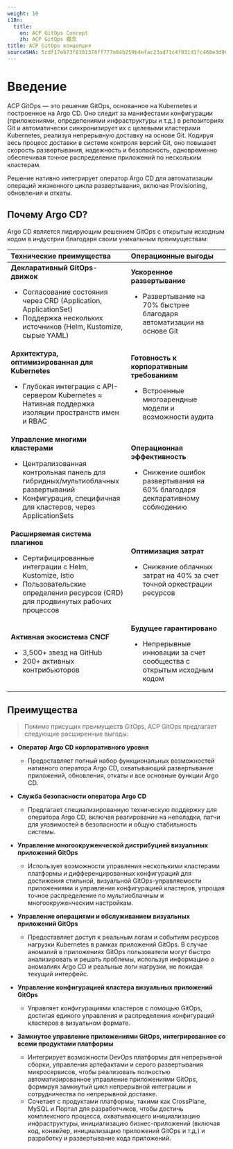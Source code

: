 ```yaml
---
weight: 10
i18n:
  title:
    en: ACP GitOps Concept
    zh: ACP GitOps 概念
title: ACP GitOps концепция
sourceSHA: 5cdf17eb73f8181378ff777e84b259b4efac23ad71c4f031d1fc468e3d960c73
---
```


# Введение

ACP GitOps — это решение GitOps, основанное на Kubernetes и построенное на Argo CD. Оно следит за манифестами конфигурации (приложениями, определениями инфраструктуры и т.д.) в репозиториях Git и автоматически синхронизирует их с целевыми кластерами Kubernetes, реализуя непрерывную доставку на основе Git. Кодируя весь процесс доставки в системе контроля версий Git, оно повышает скорость развертывания, надежность и безопасность, одновременно обеспечивая точное распределение приложений по нескольким кластерам.

Решение нативно интегрирует оператор Argo CD для автоматизации операций жизненного цикла развертывания, включая Provisioning, обновления и откаты.

## Почему Argo CD?

Argo CD является лидирующим решением GitOps с открытым исходным кодом в индустрии благодаря своим уникальным преимуществам:

| **Технические преимущества**                                                                                                                                                             | **Операционные выгоды**                                                                                      |
| :----------------------------------------------------------------------------------------------------------------------------------------------------------------------------------------- | :------------------------------------------------------------------------------------------------------------ |
| **Декларативный GitOps-движок** <ul><li>Согласование состояния через CRD (Application, ApplicationSet)</li><li>Поддержка нескольких источников (Helm, Kustomize, сырые YAML)</li></ul> | **Ускоренное развертывание** <ul><li>Развертывание на 70% быстрее благодаря автоматизации на основе Git</li></ul> |
| **Архитектура, оптимизированная для Kubernetes** <ul><li>Глубокая интеграция с API-сервером Kubernetes ≈ Нативная поддержка изоляции пространств имен и RBAC</li></ul>                    | **Готовность к корпоративным требованиям** <ul><li>Встроенные многоарендные модели и возможности аудита</li></ul>       |
| **Управление многими кластерами** <ul><li>Централизованная контрольная панель для гибридных/мультиоблачных развертываний</li><li>Конфигурация, специфичная для кластеров, через ApplicationSets</li></ul> | **Операционная эффективность** <ul><li>Снижение ошибок развертывания на 60% благодаря декларативному соблюдению</li></ul> |
| **Расширяемая система плагинов** <ul><li>Сертифицированные интеграции с Helm, Kustomize, Istio</li><li>Пользовательские определения ресурсов (CRD) для продвинутых рабочих процессов</li></ul> | **Оптимизация затрат** <ul><li>Снижение облачных затрат на 40% за счет точной оркестрации ресурсов</li></ul>           |
| **Активная экосистема CNCF** <ul><li>3,500+ звезд на GitHub</li><li>200+ активных контрибьюторов</li></ul>                                                                                 | **Будущее гарантировано** <ul><li>Непрерывные инновации за счет сообщества с открытым исходным кодом</li></ul>        |

## Преимущества <a id="alauda-gitops-advantage" />

> Помимо присущих преимуществ GitOps, ACP GitOps предлагает следующие расширенные выгоды:

- **Оператор Argo CD корпоративного уровня**

  - Предоставляет полный набор функциональных возможностей нативного оператора Argo CD, охватывающий развертывание приложений, обновления, откаты и все основные функции Argo CD.

- **Служба безопасности оператора Argo CD**

  - Предлагает специализированную техническую поддержку для оператора Argo CD, включая реагирование на неполадки, патчи для уязвимостей в безопасности и общую стабильность системы.

- **Управление многоокруженческой дистрибуцией визуальных приложений GitOps**

  - Использует возможности управления несколькими кластерами платформы и дифференцированных конфигураций для достижения стильной, визуальной GitOps-управляемости приложениями и управления конфигурацией кластеров, упрощая точное распределение по мультиоблачным и многоокруженческим настройкам.

- **Управление операциями и обслуживанием визуальных приложений GitOps**

  - Предоставляет доступ к реальным логам и событиям ресурсов нагрузки Kubernetes в рамках приложений GitOps. В случае аномалий в приложениях GitOps пользователи могут быстро анализировать и решать проблемы, используя информацию о аномалиях Argo CD и реальные логи нагрузки, не покидая текущий интерфейс.

- **Управление конфигурацией кластера визуальных приложений GitOps**

  - Управляет конфигурациями кластеров с помощью GitOps, достигая единого управления и распределения конфигураций кластеров в визуальном формате.

- **Замкнутое управление приложениями GitOps, интегрированное со всеми продуктами платформы**

  - Интегрирует возможности DevOps платформы для непрерывной сборки, управления артефактами и серого развертывания микросервисов, чтобы реализовать полностью автоматизированное управление приложениями GitOps, формируя замкнутый цикл непрерывной интеграции и сотрудничества по непрерывной доставке.
  - Сочетает с продуктами платформы, такими как CrossPlane, MySQL и Портал для разработчиков, чтобы достичь комплексного процесса, охватывающего инициализацию инфраструктуры, инициализацию бизнес-приложений (включая код, конвейер, инициализацию приложений GitOps и т.д.) и разработку и развертывание кода приложений.
